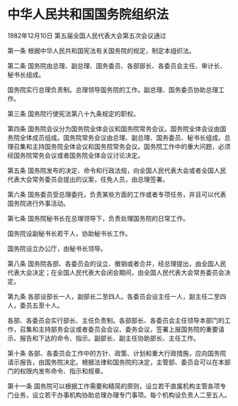 # 中华人民共和国国务院组织法

1982年12月10日 第五届全国人民代表大会第五次会议通过

  

第一条 根据中华人民共和国宪法有关国务院的规定，制定本组织法。

第二条 国务院由总理、副总理、国务委员、各部部长、各委员会主任、审计长、秘书长组成。

国务院实行总理负责制。总理领导国务院的工作。副总理、国务委员协助总理工作。

第三条 国务院行使宪法第八十九条规定的职权。

第四条 国务院会议分为国务院全体会议和国务院常务会议。国务院全体会议由国务院全体成员组成。国务院常务会议由总理、副总理、国务委员、秘书长组成。总理召集和主持国务院全体会议和国务院常务会议。国务院工作中的重大问题，必须经国务院常务会议或者国务院全体会议讨论决定。

第五条 国务院发布的决定、命令和行政法规，向全国人民代表大会或者全国人民代表大会常务委员会提出的议案，任免人员，由总理签署。

第六条 国务委员受总理委托，负责某些方面的工作或者专项任务，并且可以代表国务院进行外事活动。

第七条 国务院秘书长在总理领导下，负责处理国务院的日常工作。

国务院设副秘书长若干人，协助秘书长工作。

国务院设立办公厅，由秘书长领导。

第八条 国务院各部、各委员会的设立、撤销或者合并，经总理提出，由全国人民代表大会决定；在全国人民代表大会闭会期间，由全国人民代表大会常务委员会决定。

第九条 各部设部长一人，副部长二至四人。各委员会设主任一人，副主任二至四人，委员五至十人。

各部、各委员会实行部长、主任负责制。各部部长、各委员会主任领导本部门的工作，召集和主持部务会议或者委员会会议、委务会议，签署上报国务院的重要请示、报告和下达的命令、指示。副部长、副主任协助部长、主任工作。

第十条 各部、各委员会工作中的方针、政策、计划和重大行政措施，应向国务院请示报告，由国务院决定。根据法律和国务院的决定，主管部、委员会可以在本部门的权限内发布命令、指示和规章。

第十一条 国务院可以根据工作需要和精简的原则，设立若干直属机构主管各项专门业务，设立若干办事机构协助总理办理专门事项。每个机构设负责人二至五人。